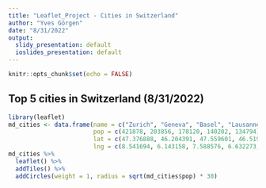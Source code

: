 ```yaml
---
title: "Leaflet_Project - Cities in Switzerland"
author: "Yves Görgen"
date: "8/31/2022"
output:
  slidy_presentation: default
  ioslides_presentation: default
---
```


```r
knitr::opts_chunk$set(echo = FALSE)
```

## Top 5 cities in Switzerland (8/31/2022)

```r
library(leaflet)
md_cities <- data.frame(name = c("Zurich", "Geneva", "Basel", "Lausanne", 'Bern'),
                        pop = c(421878, 203856, 178120, 140202, 134794),
                        lat = c(47.376888, 46.204391, 47.559601, 46.519653, 46.947975),
                        lng = c(8.541694, 6.143158, 7.588576, 6.632273, 7.447447))
md_cities %>%
  leaflet() %>%
  addTiles() %>%
  addCircles(weight = 1, radius = sqrt(md_cities$pop) * 30)
```

